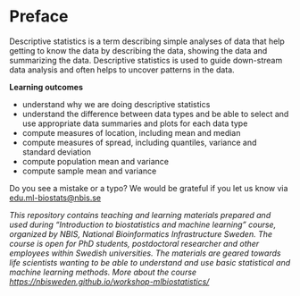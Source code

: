 # Preface {.unnumbered}

Descriptive statistics is a term describing simple analyses of data that help getting to know the data by describing the data, showing the data and summarizing the data. Descriptive statistics is used to guide down-stream data analysis and often helps to uncover patterns in the data.  


**Learning outcomes**

- understand why we are doing descriptive statistics
- understand the difference between data types and be able to select and use appropriate data summaries and plots for each data type
- compute measures of location, including mean and median
- compute measures of spread, including quantiles, variance and standard deviation
- compute population mean and variance
- compute sample mean and variance

Do you see a mistake or a typo? We would be grateful if you let us know via [edu.ml-biostats@nbis.se](edu.ml-biostats@nbis.se)

*This repository contains teaching and learning materials prepared and used during “Introduction to biostatistics and machine learning” course, organized by NBIS, National Bioinformatics Infrastructure Sweden. The course is open for PhD students, postdoctoral researcher and other employees within Swedish universities. The materials are geared towards life scientists wanting to be able to understand and use basic statistical and machine learning methods. More about the course [https://nbisweden.github.io/workshop-mlbiostatistics/](https://nbisweden.github.io/workshop-mlbiostatistics/)
*


